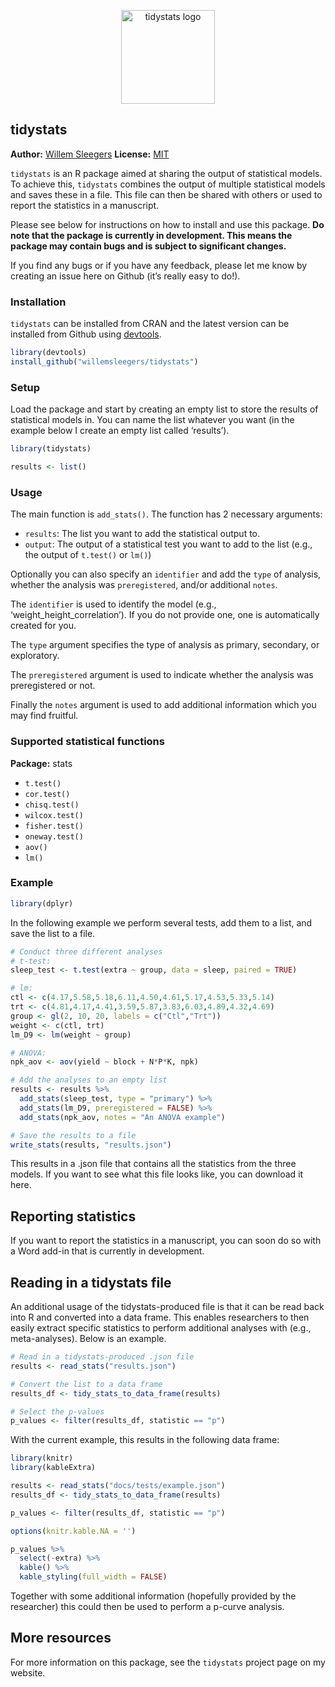 <!-- README.md is generated from README.Rmd. Please edit that file -->

<p align="center">
  <img src="https://github.com/WillemSleegers/tidystats/blob/master/docs/img/hex.png" width = 150 align = center alt="tidystats logo"/>
</p>

tidystats
---------------

**Author:** [Willem Sleegers](http://willemsleegers.com/)
**License:** [MIT](https://opensource.org/licenses/MIT)

`tidystats` is an R package aimed at sharing the output of statistical models. 
To achieve this, `tidystats` combines the output of multiple statistical models 
and saves these in a file. This file can then be shared with others or used to 
report the statistics in a manuscript.

Please see below for instructions on how to install and use this package. 
<Warning>**Do note that the package is currently in development. This means the 
package may contain bugs and is subject to significant changes.**</Warning> 
If you find any bugs or if you have any feedback, please let me know by creating
an issue here on Github (it's really easy to do!).

### Installation

`tidystats` can be installed from CRAN and the latest version can be installed 
from Github using [devtools](https://github.com/hadley/devtools). 

```r
library(devtools)
install_github("willemsleegers/tidystats")
```

### Setup

Load the package and start by creating an empty list to store the results of 
statistical models in. You can name the list whatever you want (in the 
example below I create an empty list called 'results').

```r
library(tidystats)

results <- list()
```

### Usage

The main function is `add_stats()`. The function has 2 necessary arguments:

- `results`: The list you want to add the statistical output to.
- `output`: The output of a statistical test you want to add to the list (e.g., 
the output of `t.test()` or `lm()`)

Optionally you can also specify an `identifier` and add the `type` of analysis, 
whether the analysis was `preregistered`, and/or additional `notes`.  

The `identifier` is used to identify the model 
(e.g., 'weight_height_correlation'). If you do not provide one, one is 
automatically created for you.

The `type` argument specifies the type of analysis as primary, secondary, or 
exploratory.

The `preregistered` argument is used to indicate whether the analysis was
preregistered or not.

Finally the `notes` argument is used to add additional information which you may
find fruitful.

### Supported statistical functions

**Package:** stats

- `t.test()`
- `cor.test()`
- `chisq.test()`
- `wilcox.test()`
- `fisher.test()`
- `oneway.test()`
- `aov()`
- `lm()`

### Example

```r
library(dplyr)
```

In the following example we perform several tests, add them to a list, and save
the list to a file.

```r
# Conduct three different analyses
# t-test:
sleep_test <- t.test(extra ~ group, data = sleep, paired = TRUE)

# lm:
ctl <- c(4.17,5.58,5.18,6.11,4.50,4.61,5.17,4.53,5.33,5.14)
trt <- c(4.81,4.17,4.41,3.59,5.87,3.83,6.03,4.89,4.32,4.69)
group <- gl(2, 10, 20, labels = c("Ctl","Trt"))
weight <- c(ctl, trt)
lm_D9 <- lm(weight ~ group)

# ANOVA:
npk_aov <- aov(yield ~ block + N*P*K, npk)

# Add the analyses to an empty list
results <- results %>%
  add_stats(sleep_test, type = "primary") %>%
  add_stats(lm_D9, preregistered = FALSE) %>%
  add_stats(npk_aov, notes = "An ANOVA example")

# Save the results to a file
write_stats(results, "results.json")
```

This results in a .json file that contains all the statistics from the three 
models. If you want to see what this file looks like, you can download it here.

## Reporting statistics

If you want to report the statistics in a manuscript, you can soon do so with a
Word add-in that is currently in development.

## Reading in a tidystats file

An additional usage of the tidystats-produced file is that it can be read back
into R and converted into a data frame. This enables researchers to then 
easily extract specific statistics to perform additional analyses with 
(e.g., meta-analyses). Below is an example.

```r
# Read in a tidystats-produced .json file
results <- read_stats("results.json")

# Convert the list to a data frame
results_df <- tidy_stats_to_data_frame(results)

# Select the p-values
p_values <- filter(results_df, statistic == "p")
```

With the current example, this results in the following data frame:

```r
library(knitr)
library(kableExtra)

results <- read_stats("docs/tests/example.json")
results_df <- tidy_stats_to_data_frame(results)

p_values <- filter(results_df, statistic == "p")

options(knitr.kable.NA = '')

p_values %>%
  select(-extra) %>%
  kable() %>%
  kable_styling(full_width = FALSE)
```

Together with some additional information (hopefully provided by the researcher)
this could then be used to perform a p-curve analysis.

## More resources

For more information on this package, see the `tidystats` project page on my 
website.